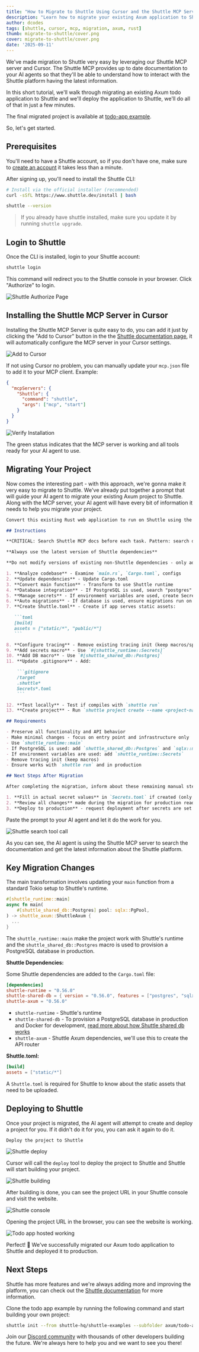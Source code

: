 ```yaml
---
title: "How to Migrate to Shuttle Using Cursor and the Shuttle MCP Server"
description: "Learn how to migrate your existing Axum application to Shuttle using Cursor and the Shuttle MCP server for seamless deployment."
author: dcodes 
tags: [shuttle, cursor, mcp, migration, axum, rust]
thumb: migrate-to-shuttle/cover.png
cover: migrate-to-shuttle/cover.png
date: '2025-09-11'
---
```


We've made migration to Shuttle very easy by leveraging our Shuttle MCP server and Cursor. The Shuttle MCP provides up to date documentation to your AI agents so that they'll be able to understand how to interact with the Shuttle platform having the latest information.

In this short tutorial, we'll walk through migrating an existing Axum todo application to Shuttle and we'll deploy the application to Shuttle, we'll do all of that in just a few minutes.

The final migrated project is available at [todo-app example](https://github.com/shuttle-hq/shuttle-examples/tree/main/axum/todo-app).

So, let's get started.

## Prerequisites

You'll need to have a Shuttle account, so if you don't have one, make sure to [create an account](https://console.shuttle.dev) it takes less than a minute.

After signing up, you'll need to install the Shuttle CLI:

```bash
# Install via the official installer (recommended)
curl -sSfL https://www.shuttle.dev/install | bash

shuttle --version
```

> If you already have shuttle installed, make sure you update it by running `shuttle upgrade`.

## Login to Shuttle

Once the CLI is installed, login to your Shuttle account:

```bash
shuttle login
```

This command will redirect you to the Shuttle console in your browser. Click "Authorize" to login.

![Shuttle Authorize Page](/images/blog/migrate-to-shuttle/authorize.png)

## Installing the Shuttle MCP Server in Cursor

Installing the Shuttle MCP Server is quite easy to do, you can add it just by clicking the "Add to Cursor" button in the the [Shuttle documentation page](https://docs.shuttle.dev/integrations/mcp-server), it will automatically configure the MCP server in your Cursor settings.

![Add to Cursor](/images/blog/migrate-to-shuttle/add-to-cursor.png)

If not using Cursor no problem, you can manually update your `mcp.json` file to add it to your MCP client. Example:

```json
{
  "mcpServers": {
    "Shuttle": {
      "command": "shuttle",
      "args": ["mcp", "start"]
    }
  }
}
```

![Verify Installation](/images/blog/migrate-to-shuttle/verify-shuttle-mcp-working.png)

The green status indicates that the MCP server is working and all tools ready for your AI agent to use.

## Migrating Your Project

Now comes the interesting part - with this approach, we're gonna make it very easy to migrate to Shuttle. We've already put together a prompt that will guide your AI agent to migrate your existing Axum project to Shuttle. Along with the MCP server, your AI agent will have every bit of information it needs to help you migrate your project.

````md
Convert this existing Rust web application to run on Shuttle using the platform's features:

## Instructions

**CRITICAL: Search Shuttle MCP docs before each task. Pattern: search docs → do task → search docs → do task**

**Always use the latest version of Shuttle dependencies**

**Do not modify versions of existing non-Shuttle dependencies - only add/update Shuttle-specific dependencies**

1. **Analyze codebase** - Examine `main.rs`, `Cargo.toml`, configs
2. **Update dependencies** - Update Cargo.toml
3. **Convert main function** - Transform to use Shuttle runtime
4. **Database integration** - If PostgreSQL is used, search "postgres" using the MCP, then migrate to Shuttle's managed Postgres
5. **Manage secrets** - If environment variables are used, create Secrets.toml with placeholder keys
6. **Auto migrations** - If database is used, ensure migrations run on startup
7. **Create Shuttle.toml** - Create if app serves static assets:

   ```toml
   [build]
   assets = ["static/*", "public/*"]
   ```

8. **Configure tracing** - Remove existing tracing init (keep macros/spans)
9. **Add secrets macro** - Use `#[shuttle_runtime::Secrets]`
10. **Add DB macro** - Use `#[shuttle_shared_db::Postgres]`
11. **Update .gitignore** - Add:

    ```gitignore
    /target
    .shuttle*
    Secrets*.toml
    ```

12. **Test locally** - Test if compiles with `shuttle run`
13. **Create project** - Run `shuttle project create --name <project-name>` and `shuttle project link --id <project_id>`

## Requirements

- Preserve all functionality and API behavior
- Make minimal changes - focus on entry point and infrastructure only
- Use `shuttle_runtime::main`
- If PostgreSQL is used: add `shuttle_shared_db::Postgres` and `sqlx::migrate!()`
- If environment variables are used: add `shuttle_runtime::Secrets`
- Remove tracing init (keep macros)
- Ensure works with `shuttle run` and in production

## Next Steps After Migration

After completing the migration, inform about these remaining manual steps:

1. **Fill in actual secret values** in `Secrets.toml` if created (only placeholders can be created)
2. **Review all changes** made during the migration for production readiness
3. **Deploy to production** - request deployment after secrets are set and changes are reviewed
````

Paste the prompt to your AI agent and let it do the work for you.

![Shuttle search tool call](/images/blog/migrate-to-shuttle/shuttle-search-tool-call.png)

As you can see, the AI agent is using the Shuttle MCP server to search the documentation and get the latest information about the Shuttle platform.

## Key Migration Changes

The main transformation involves updating your `main` function from a standard Tokio setup to Shuttle's runtime.

```rust
#[shuttle_runtime::main]
async fn main(
    #[shuttle_shared_db::Postgres] pool: sqlx::PgPool,
) -> shuttle_axum::ShuttleAxum {
  ...
}
```

The `shuttle_runtime::main` make the project work with Shuttle's runtime and the `shuttle_shared_db::Postgres` macro is used to provision a PostgreSQL database in production.

**Shuttle Dependencies:**

Some Shuttle dependencies are added to the `Cargo.toml` file:

```toml
[dependencies]
shuttle-runtime = "0.56.0"
shuttle-shared-db = { version = "0.56.0", features = ["postgres", "sqlx"] }
shuttle-axum = "0.56.0"
```

- `shuttle-runtime` - Shuttle's runtime
- `shuttle-shared-db` - To provision a PostgreSQL database in production and Docker for development, [read more about how Shuttle shared db works](https://docs.shuttle.dev/resources/shuttle-shared-db)
- `shuttle-axum` - Shuttle Axum dependencies, we'll use this to create the API router

**Shuttle.toml:**

```toml
[build]
assets = ["static/*"]
```

A `Shuttle.toml` is required for Shuttle to know about the static assets that need to be uploaded.

## Deploying to Shuttle

Once your project is migrated, the AI agent will attempt to create and deploy a project for you. If it didn't do it for you, you can ask it again to do it.

```text
Deploy the project to Shuttle
```

![Shuttle deploy](/images/blog/migrate-to-shuttle/deploy-shuttle.png)

Cursor will call the `deploy` tool to deploy the project to Shuttle and Shuttle will start building your project.

![Shuttle building](/images/blog/migrate-to-shuttle/deployments.png)

After building is done, you can see the project URL in your Shuttle console and visit the website.

![Shuttle console](/images/blog/migrate-to-shuttle/shuttle-console-url.png)

Opening the project URL in the browser, you can see the website is working.

![Todo app hosted working](/images/blog/migrate-to-shuttle/todo-app-hosted-working.png)

Perfect! 🎉 We've successfully migrated our Axum todo application to Shuttle and deployed it to production.

## Next Steps

Shuttle has more features and we're always adding more and improving the platform, you can check out the [Shuttle documentation](https://docs.shuttle.dev) for more information.

Clone the todo app example by running the following command and start building your own project:

```bash
shuttle init --from shuttle-hq/shuttle-examples --subfolder axum/todo-app
```

Join our [Discord community](https://discord.gg/shuttle) with thousands of other developers building the future. We're always here to help you and we want to see you there!
